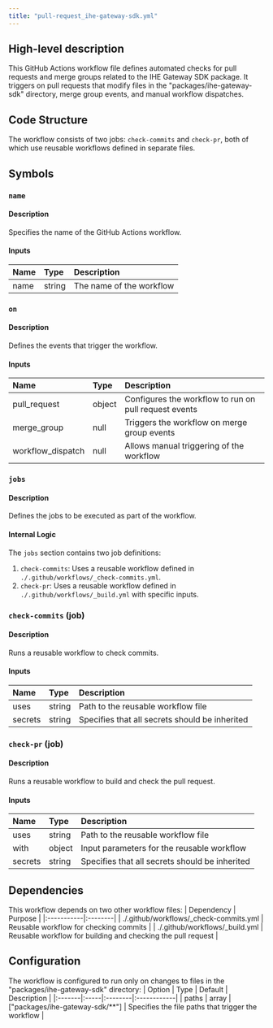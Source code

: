 ```yaml
---
title: "pull-request_ihe-gateway-sdk.yml"
---
```


## High-level description
This GitHub Actions workflow file defines automated checks for pull requests and merge groups related to the IHE Gateway SDK package. It triggers on pull requests that modify files in the "packages/ihe-gateway-sdk" directory, merge group events, and manual workflow dispatches.

## Code Structure
The workflow consists of two jobs: `check-commits` and `check-pr`, both of which use reusable workflows defined in separate files.

## Symbols

### `name`
#### Description
Specifies the name of the GitHub Actions workflow.

#### Inputs
| Name | Type | Description |
|:-----|:-----|:------------|
| name | string | The name of the workflow |

### `on`
#### Description
Defines the events that trigger the workflow.

#### Inputs
| Name | Type | Description |
|:-----|:-----|:------------|
| pull_request | object | Configures the workflow to run on pull request events |
| merge_group | null | Triggers the workflow on merge group events |
| workflow_dispatch | null | Allows manual triggering of the workflow |

### `jobs`
#### Description
Defines the jobs to be executed as part of the workflow.

#### Internal Logic
The `jobs` section contains two job definitions:

1. `check-commits`: Uses a reusable workflow defined in `./.github/workflows/_check-commits.yml`.
2. `check-pr`: Uses a reusable workflow defined in `./.github/workflows/_build.yml` with specific inputs.

### `check-commits` (job)
#### Description
Runs a reusable workflow to check commits.

#### Inputs
| Name | Type | Description |
|:-----|:-----|:------------|
| uses | string | Path to the reusable workflow file |
| secrets | string | Specifies that all secrets should be inherited |

### `check-pr` (job)
#### Description
Runs a reusable workflow to build and check the pull request.

#### Inputs
| Name | Type | Description |
|:-----|:-----|:------------|
| uses | string | Path to the reusable workflow file |
| with | object | Input parameters for the reusable workflow |
| secrets | string | Specifies that all secrets should be inherited |

## Dependencies
This workflow depends on two other workflow files:
| Dependency | Purpose |
|:-----------|:--------|
| ./.github/workflows/_check-commits.yml | Reusable workflow for checking commits |
| ./.github/workflows/_build.yml | Reusable workflow for building and checking the pull request |

## Configuration
The workflow is configured to run only on changes to files in the "packages/ihe-gateway-sdk" directory:
| Option | Type | Default | Description |
|:-------|:-----|:--------|:------------|
| paths | array | ["packages/ihe-gateway-sdk/**"] | Specifies the file paths that trigger the workflow |
